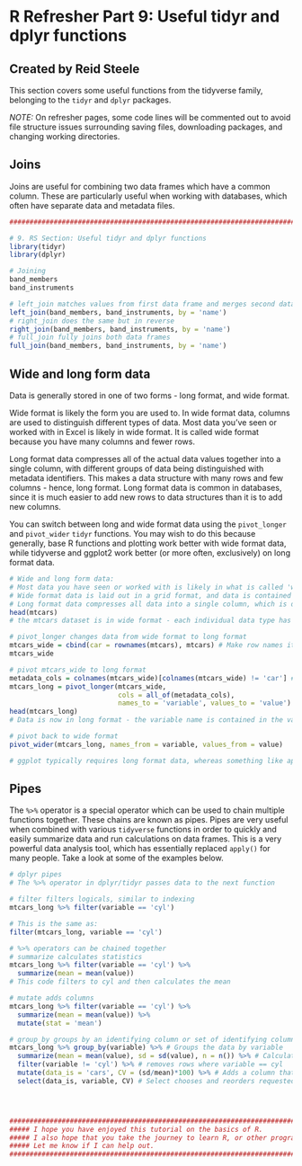 # R Refresher Part 9: Useful tidyr and dplyr functions

## Created by Reid Steele

This section covers some useful functions from the tidyverse family, belonging to the `tidyr` and `dplyr` packages.

*NOTE:* On refresher pages, some code lines will be commented out to avoid file structure issues surrounding saving files, downloading packages, and changing working directories.

## Joins

Joins are useful for combining two data frames which have a common column. These are particularly useful when working with databases, which often have separate data and metadata files.

```r
##################################################################################################

# 9. RS Section: Useful tidyr and dplyr functions
library(tidyr)
library(dplyr)

# Joining
band_members
band_instruments

# left_join matches values from first data frame and merges second data frame into it
left_join(band_members, band_instruments, by = 'name')
# right_join does the same but in reverse
right_join(band_members, band_instruments, by = 'name')
# full_join fully joins both data frames
full_join(band_members, band_instruments, by = 'name')

```

## Wide and long form data

Data is generally stored in one of two forms - long format, and wide format.

Wide format is likely the form you are used to. In wide format data, columns are used to distinguish different types of data. Most data you've seen or worked with in Excel is likely in wide format. It is called wide format because you have many columns and fewer rows.

Long format data compresses all of the actual data values together into a single column, with different groups of data being distinguished with metadata identifiers. This makes a data structure with many rows and few columns - hence, long format. Long format data is common in databases, since it is much easier to add new rows to data structures than it is to add new columns.

You can switch between long and wide format data using the `pivot_longer` and `pivot_wider` `tidyr` functions. You may wish to do this because generally, base R functions and plotting work better with wide format data, while tidyverse and ggplot2 work better (or more often, exclusively) on long format data.

```r

# Wide and long form data:
# Most data you have seen or worked with is likely in what is called 'wide format'
# Wide format data is laid out in a grid format, and data is contained in multiple columns
# Long format data compresses all data into a single column, which is defined by several metadata columns
head(mtcars)
# the mtcars dataset is in wide format - each individual data type has its own column, into which data is entered

# pivot_longer changes data from wide format to long format
mtcars_wide = cbind(car = rownames(mtcars), mtcars) # Make row names its own column so we can use it as a metadata column
mtcars_wide

# pivot mtcars_wide to long format
metadata_cols = colnames(mtcars_wide)[colnames(mtcars_wide) != 'car'] # Separate out metadata column
mtcars_long = pivot_longer(mtcars_wide, 
                           cols = all_of(metadata_cols), 
                           names_to = 'variable', values_to = 'value') # Pivot longer with metadata_cols as identifier
head(mtcars_long)
# Data is now in long format - the variable name is contained in the variable column, and the data value is contained in the value column

# pivot back to wide format
pivot_wider(mtcars_long, names_from = variable, values_from = value)

# ggplot typically requires long format data, whereas something like apply may require wide format data

```

## Pipes

The `%>%` operator is a special operator which can be used to chain multiple functions together. These chains are known as pipes. Pipes are very useful when combined with various `tidyverse` functions in order to quickly and easily summarize data and run calculations on data frames. This is a very powerful data analysis tool, which has essentially replaced `apply()` for many people. Take a look at some of the examples below.

```r
# dplyr pipes
# The %>% operator in dplyr/tidyr passes data to the next function

# filter filters logicals, similar to indexing
mtcars_long %>% filter(variable == 'cyl')

# This is the same as:
filter(mtcars_long, variable == 'cyl')

# %>% operators can be chained together
# summarize calculates statistics
mtcars_long %>% filter(variable == 'cyl') %>%
  summarize(mean = mean(value))
# This code filters to cyl and then calculates the mean

# mutate adds columns
mtcars_long %>% filter(variable == 'cyl') %>%
  summarize(mean = mean(value)) %>%
  mutate(stat = 'mean')

# group_by groups by an identifying column or set of identifying columns for all subsequent actions
mtcars_long %>% group_by(variable) %>% # Groups the data by variable
  summarize(mean = mean(value), sd = sd(value), n = n()) %>% # Calculates mean, standard deviation, and n() for each variable
  filter(variable != 'cyl') %>% # removes rows where variable == cyl
  mutate(data_is = 'cars', CV = (sd/mean)*100) %>% # Adds a column that says data is from cars, and another column that calculates the CV
  select(data_is, variable, CV) # Select chooses and reorders requested columns




#####################################################################################
##### I hope you have enjoyed this tutorial on the basics of R.
##### I also hope that you take the journey to learn R, or other programming language.
##### Let me know if I can help out.
####################################################################################
```
